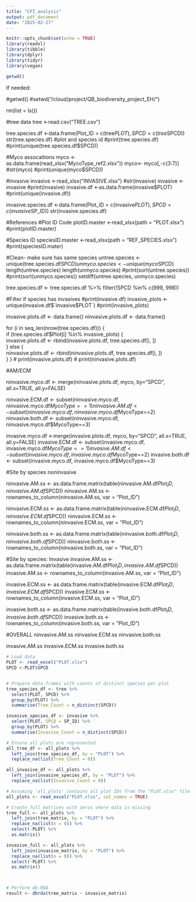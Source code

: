 ```yaml
---
title: "CFI_analysis"
output: pdf_document
date: "2025-02-27"
---
```


```r
knitr::opts_chunk$set(echo = TRUE)
library(readxl)
library(tibble)
library(dplyr)
library(tidyr)
library(vegan)

getwd()

```

If needed: 

#getwd()
#setwd("/cloud/project/QB_biodiversity_project_EH/")

rm(list = ls())

#tree data 
tree <-read.csv("TREE.csv")

tree.species.df <-data.frame(Plot_ID = c(tree$PLOT),
                             SPCD =c(tree$SPCD))
str(tree.species.df) #plot and species id 
#print(tree.species.df)
#print(unique(tree.species.df$SPCD))

#Myco assocaitions
myco <-as.data.frame(read_xlsx("MycoType_ref2.xlsx"))
myco<- myco[,-c(3:7)]
#str(myco)
#print(unique(myco$SPCD))


#invasive
invasive <-read_xlsx("INVASIVE.xlsx")
#str(invasive)
invasive <-invasive
#print(invasive)
invasive.df <-as.data.frame(invasive$PLOT)  
#print(unique(invasive.df))

invasive.species.df <-data.frame(Plot_ID = c(invasive$PLOT),
                             SPCD =c(invasive$SP_ID))
str(invasive.species.df)

#References
#Plot ID Code 
plotID.master <-read_xlsx(path = "PLOT.xlsx")
#print(plotID.master)

#Species ID
speciesID.master <-read_xlsx(path = "REF_SPECIES.xlsx")
#print(speciesID.mater)

#Clean- make sure has same species
untree.species <- unique(tree.species.df$SPCD)
unmyco.species <-unique(myco$SPCD)
length(untree.species)
length(unmyco.species)
#print(sort(untree.species))
#print(sort(unmyco.species))
setdiff(untree.species, unmyco.species)

tree.species.df <- tree.species.df %>%
  filter(!SPCD %in% c(999, 998))  


#Filter if species has invasives 
#print(invasive.df)
invasive_plots <- unique(invasive.df$`invasive$PLOT`)
#print(invasive_plots)


invasive.plots.df <- data.frame()
ninvasive.plots.df <- data.frame()

for (i in seq_len(nrow(tree.species.df))) {  
  if (tree.species.df$Plot[i] %in% invasive_plots) {  
    invasive.plots.df <- rbind(invasive.plots.df, tree.species.df[i, ])  
  } else {  
    ninvasive.plots.df <- rbind(ninvasive.plots.df, tree.species.df[i, ])  
  }
}
# print(invasive.plots.df)
# print(ninvasive.plots.df)

#AM/ECM

ninvasive.myco.df <- merge(ninvasive.plots.df, myco, by="SPCD", all.x=TRUE, all.y=FALSE)

ninvasive.ECM.df <- subset(ninvasive.myco.df, ninvasive.myco.df$MycoType==1)
ninvasive.AM.df <- subset(ninvasive.myco.df, ninvasive.myco.df$MycoType==2)
ninvasive.both.df <- subset(ninvasive.myco.df, ninvasive.myco.df$MycoType==3)

invasive.myco.df <-merge(invasive.plots.df, myco, by="SPCD", all.x=TRUE, all.y=FALSE)
invasive.ECM.df <- subset(invasive.myco.df, invasive.myco.df$MycoType==1)
invasive.AM.df <- subset(invasive.myco.df, invasive.myco.df$MycoType==2)
invasive.both.df <- subset(invasive.myco.df, invasive.myco.df$MycoType==3)

#Site by species noninvasive

ninvasive.AM.ss <- as.data.frame.matrix(table(ninvasive.AM.df$Plot_ID, ninvasive.AM.df$SPCD))
ninvasive.AM.ss <- rownames_to_column(ninvasive.AM.ss, var = "Plot_ID")

ninvasive.ECM.ss <- as.data.frame.matrix(table(ninvasive.ECM.df$Plot_ID, ninvasive.ECM.df$SPCD))
ninvasive.ECM.ss <- rownames_to_column(ninvasive.ECM.ss, var = "Plot_ID")

ninvasive.both.ss <- as.data.frame.matrix(table(ninvasive.both.df$Plot_ID, ninvasive.both.df$SPCD))
ninvasive.both.ss <- rownames_to_column(ninvasive.both.ss, var = "Plot_ID")

#Site by species: Invasive
invasive.AM.ss <- as.data.frame.matrix(table(invasive.AM.df$Plot_ID, invasive.AM.df$SPCD))
invasive.AM.ss <- rownames_to_column(invasive.AM.ss, var = "Plot_ID")

invasive.ECM.ss <- as.data.frame.matrix(table(invasive.ECM.df$Plot_ID, invasive.ECM.df$SPCD))
invasive.ECM.ss <- rownames_to_column(invasive.ECM.ss, var = "Plot_ID")

invasive.both.ss <- as.data.frame.matrix(table(invasive.both.df$Plot_ID, invasive.both.df$SPCD))
invasive.both.ss <- rownames_to_column(invasive.both.ss, var = "Plot_ID")


#OVERALL 
ninvasive.AM.ss
ninvasive.ECM.ss
ninvasive.both.ss

invasive.AM.ss
invasive.ECM.ss
invasive.both.ss



```r
# Load data
PLOT <- read_excel("PLOT.xlsx")
SPCD <-PLOT$SPCD


# Prepare data frames with counts of distinct species per plot
tree_species_df <- tree %>%
  select(PLOT, SPCD) %>%
  group_by(PLOT) %>%
  summarise(Tree_Count = n_distinct(SPCD))

invasive_species_df <- invasive %>%
  select(PLOT, SPCD = SP_ID) %>%
  group_by(PLOT) %>%
  summarise(Invasive_Count = n_distinct(SPCD))

# Ensure all plots are represented
all_tree_df <- all_plots %>%
  left_join(tree_species_df, by = "PLOT") %>%
  replace_na(list(Tree_Count = 0))

all_invasive_df <- all_plots %>%
  left_join(invasive_species_df, by = "PLOT") %>%
  replace_na(list(Invasive_Count = 0))

# Assuming 'all_plots' contains all plot IDs from the "PLOT.xlsx" file
all_plots <- read_excel("PLOT.xlsx", col_names = TRUE)

# Create full matrices with zeros where data is missing
tree_full <- all_plots %>%
  left_join(tree_matrix, by = "PLOT") %>%
  replace_na(list(n = 0)) %>%
  select(-PLOT) %>%
  as.matrix()

invasive_full <- all_plots %>%
  left_join(invasive_matrix, by = "PLOT") %>%
  replace_na(list(n = 0)) %>%
  select(-PLOT) %>%
  as.matrix()



# Perform db-RDA
result <- dbrda(tree_matrix ~ invasive_matrix)


```



